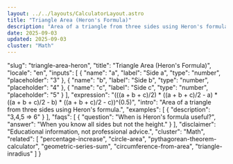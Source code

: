 ```yaml
---
layout: ../../layouts/CalculatorLayout.astro
title: "Triangle Area (Heron's Formula)"
description: "Area of a triangle from three sides using Heron's formula."
date: 2025-09-03
updated: 2025-09-03
cluster: "Math"
---
```


  "slug": "triangle-area-heron",
  "title": "Triangle Area (Heron's Formula)",
  "locale": "en",
  "inputs": [
    {
      "name": "a",
      "label": "Side a",
      "type": "number",
      "placeholder": "3"
    },
    {
      "name": "b",
      "label": "Side b",
      "type": "number",
      "placeholder": "4"
    },
    {
      "name": "c",
      "label": "Side c",
      "type": "number",
      "placeholder": "5"
    }
  ],
  "expression": "(((a + b + c)/2) * ((a + b + c)/2 - a) * ((a + b + c)/2 - b) * ((a + b + c)/2 - c))^(0.5)",
  "intro": "Area of a triangle from three sides using Heron's formula.",
  "examples": [
    {
      "description": "3,4,5 ⇒ 6"
    }
  ],
  "faqs": [
    {
      "question": "When is Heron's formula useful?",
      "answer": "When you know all sides but not the height."
    }
  ],
  "disclaimer": "Educational information, not professional advice.",
  "cluster": "Math",
  "related": [
    "percentage-increase",
    "circle-area",
    "pythagorean-theorem-calculator",
    "geometric-series-sum",
    "circumference-from-area",
    "triangle-inradius"
  ]
}

<Calculator schema={schema} />

